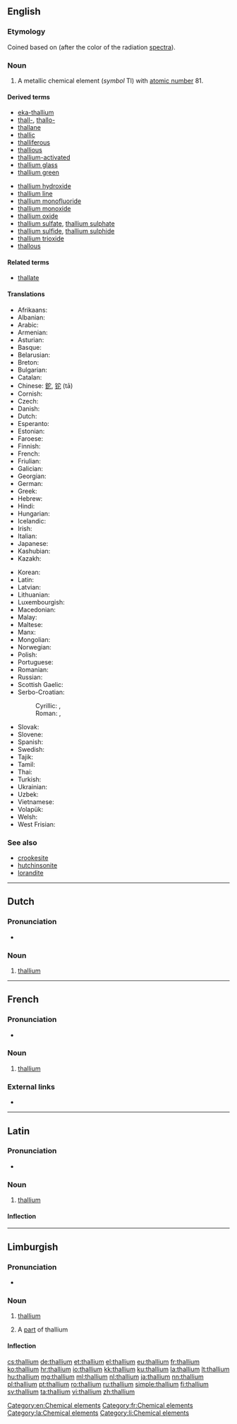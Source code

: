 {{also|Thallium}}
==English==
{{elements|Tl|mercury|Hg|lead|Pb}}

===Etymology===
Coined based on {{etyl|grc|en}} {{term|θαλλός||green branch|lang=grc|tr=thallos}} (after the color of the radiation [[spectra]]).

===Noun===
{{en-noun|-}}
{{wikipedia}}

# A metallic chemical element (''symbol'' Tl) with [[atomic number]] 81.

====Derived terms====
{{top2}}
* [[eka-thallium]]
* [[thall-]], [[thallo-]]
* [[thallane]]
* [[thallic]]
* [[thalliferous]]
* [[thallious]]
* [[thallium-activated]]
* [[thallium glass]]
* [[thallium green]]
{{mid2}}
* [[thallium hydroxide]]
* [[thallium line]]
* [[thallium monofluoride]]
* [[thallium monoxide]]
* [[thallium oxide]]
* [[thallium sulfate]], [[thallium sulphate]]
* [[thallium sulfide]], [[thallium sulphide]]
* [[thallium trioxide]]
* [[thallous]]
{{bottom}}

====Related terms====
* [[thallate]]

====Translations====
{{trans-top|chemical element}}
* Afrikaans: {{t|af|tallium}}
* Albanian: {{t|sq|talium}}
* Arabic: {{t|ar|ثاليوم|m|tr=θályum}}
* Armenian: {{t|hy|թալիում|tr=tʿalium}}
* Asturian: {{t|ast|taliu|m}}
* Basque: {{t|eu|talioa}}
* Belarusian: {{t|be|талiй|m|tr=tálij}}
* Breton: {{t|br|taliom}}
* Bulgarian: {{t|bg|таллий|m|tr=tállij}}
* Catalan: {{t|ca|tal·li}}
* Chinese: [[鉈]], [[铊]] (tā)
* Cornish: {{t|kw|thalyum}}
* Czech: {{t+|cs|thallium}}
* Danish: {{t|da|thallium}}
* Dutch: {{t+|nl|thallium|n}}
* Esperanto: {{t|eo|talio}}
* Estonian: {{t|et|tallium}}
* Faroese: {{t|fo|thallium}}
* Finnish: {{t+|fi|tallium}}
* French: {{t+|fr|thallium|m}}
* Friulian: {{t|fur|tali}}
* Galician: {{t+|gl|talio}}
* Georgian: {{t|ka|თალიუმი}}
* German: {{t+|de|Thallium|n}}
* Greek: {{t+|el|θάλλιο|n|tr=thállio}}
* Hebrew: {{t+|he|תליום|tr=tályum}}
* Hindi: {{t|hi|सिक्ष्यातु|tr=sikshyaatu|sc=Deva}}
* Hungarian: {{t+|hu|tallium}}
* Icelandic: {{t+|is|þallín}}
* Irish: {{t|ga|tailliam}}
* Italian: {{t+|it|tallio|m}}
* Japanese: {{t+|ja|タリウム|tr=tariumu}}
* Kashubian: {{t|csb|tôl}}
* Kazakh: {{t|kk|таллий|tr=tallii|sc=Cyrl}}
{{trans-mid}}
* Korean: {{t+|ko|탈륨|sc=Hang}}
* Latin: {{t+|la|thallium}}
* Latvian: {{t|lv|tallijs}}
* Lithuanian: {{t+|lt|talis}}
* Luxembourgish: {{t|lb|Thallium}}
* Macedonian: {{t|mk|талиум|tr=tálium}}
* Malay: {{t|ms|talium}}
* Maltese: {{t|mt|tallju}}
* Manx: {{t|gv|thallium}}
* Mongolian: {{t|mn|талли|tr=talli}}
* Norwegian: {{t|no|thallium}}
* Polish: {{t+|pl|tal|m}}
* Portuguese: {{t+|pt|tálio|m}}
* Romanian: {{t+|ro|taliu|n}}
* Russian: {{t+|ru|таллий|m|tr=tállij}}
* Scottish Gaelic: {{t|gd|tailliam}}
* Serbo-Croatian:
*: Cyrillic: {{t|sh|талиjум|m}}, {{t|sh|талиj|m}}
*: Roman: {{t|sh|talijum}}, {{t+|sh|talij}}
* Slovak: {{t|sk|tálium}}
* Slovene: {{t+|sl|talij}}
* Spanish: {{t+|es|talio|m}}
* Swedish: {{t+|sv|tallium}}
* Tajik: {{t|tg|talli'|sc=Latn}}
* Tamil: {{t|ta|தல்லியம்|tr=talliyam}}
* Thai: {{t|th|แทลเลียม|tr=taenliam}}
* Turkish: {{t+|tr|talyum}}
* Ukrainian: {{t|uk|талiй|m|tr=tálij}}
* Uzbek: {{t|uz|таллий|tr=talliy|sc=Cyrl}}
* Vietnamese: {{t+|vi|tali}}
* Volapük: {{t+|vo|talin}}
* Welsh: {{t+|cy|thaliwm}}
* West Frisian: {{t|fy|thallium}}
{{trans-bottom}}

===See also===
* [[crookesite]]
* [[hutchinsonite]]
* [[lorandite]]

[[Category:en:Chemical elements]]

----

==Dutch==
{{wikipedia|lang=nl}}
{{elements|Tl|kwik|Hg|lood|Pb|lang=nl}}

===Pronunciation===
* {{audio|Nl-thallium.ogg|Audio|lang=nl}}

===Noun===
{{nl-noun|n|-|-}}

# [[#English|thallium]]

----

==French==
{{wikipedia|lang=fr}}

===Pronunciation===
* {{IPA|/ta.ljɔm/|lang=fr}}

===Noun===
{{fr-noun|m|-}}

# [[#English|thallium]]

===External links===
* {{R:TLFi}}

[[Category:fr:Chemical elements]]

----

==Latin==
{{wikipedia|lang=la}}

===Pronunciation===
* {{la-pronunc|thallium}}

===Noun===
{{la-noun|thallium|thallii|thalliī|n|second}}

# [[#English|thallium]]

====Inflection====
{{la-decl-2nd-N|thalli}}

[[Category:la:Chemical elements]]

----

==Limburgish==

===Pronunciation===
* {{IPA|[ˈðɑ˦ʎɔ˧m]|lang=li}}

===Noun===
{{li-noun|g=n}}

# {{context|uncountable|lang=li}} [[thallium#English|thallium]]
# A [[part]] of thallium

====Inflection====
{{li-decl-noun-um|thalli}}

[[Category:li:Chemical elements]]

[[cs:thallium]]
[[de:thallium]]
[[et:thallium]]
[[el:thallium]]
[[eu:thallium]]
[[fr:thallium]]
[[ko:thallium]]
[[hr:thallium]]
[[io:thallium]]
[[kk:thallium]]
[[ku:thallium]]
[[la:thallium]]
[[lt:thallium]]
[[hu:thallium]]
[[mg:thallium]]
[[ml:thallium]]
[[nl:thallium]]
[[ja:thallium]]
[[nn:thallium]]
[[pl:thallium]]
[[pt:thallium]]
[[ro:thallium]]
[[ru:thallium]]
[[simple:thallium]]
[[fi:thallium]]
[[sv:thallium]]
[[ta:thallium]]
[[vi:thallium]]
[[zh:thallium]]